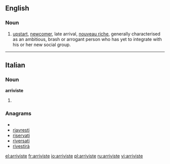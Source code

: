 ==English==

===Noun===
{{en-noun}}

# [[upstart]], [[newcomer]], late arrival, [[nouveau riche]], generally characterised as an ambitious, brash or arrogant person who has yet to integrate with his or her new social group.

----

==Italian==

===Noun===
'''arriviste''' {{f}}

# {{plural of|[[arrivista]]|lang=Italian}}

===Anagrams===
* {{alphagram|aeiirrstv}}
* [[riavresti#Italian|riavresti]]
* [[riservati#Italian|riservati]]
* [[riversati#Italian|riversati]]
* [[rivestirà#Italian|rivestirà]]

[[el:arriviste]]
[[fr:arriviste]]
[[io:arriviste]]
[[pl:arriviste]]
[[ru:arriviste]]
[[vi:arriviste]]